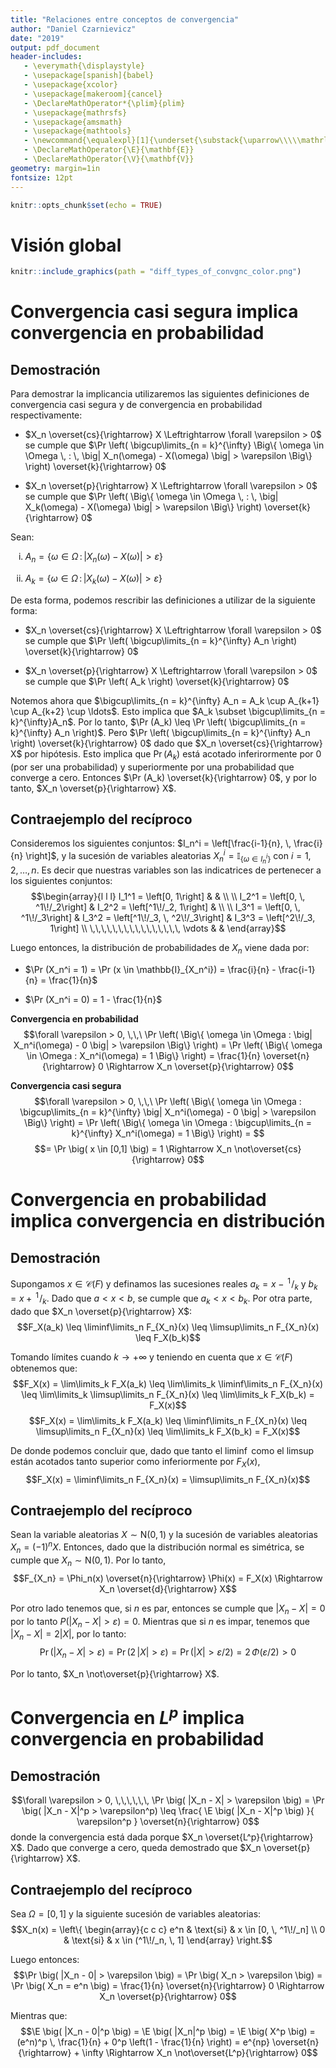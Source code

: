 ```yaml
---
title: "Relaciones entre conceptos de convergencia"
author: "Daniel Czarnievicz"
date: "2019"
output: pdf_document
header-includes:
   - \everymath{\displaystyle}
   - \usepackage[spanish]{babel}
   - \usepackage{xcolor}
   - \usepackage[makeroom]{cancel}
   - \DeclareMathOperator*{\plim}{plim}
   - \usepackage{mathrsfs}
   - \usepackage{amsmath}
   - \usepackage{mathtools}
   - \newcommand{\equalexpl}[1]{\underset{\substack{\uparrow\\\\\mathrlap{\text{\hspace{-2em}#1}}}}{\approx}}
   - \DeclareMathOperator{\E}{\mathbf{E}}
   - \DeclareMathOperator{\V}{\mathbf{V}}
geometry: margin=1in
fontsize: 12pt
---
```


```r
knitr::opts_chunk$set(echo = TRUE)
```

# Visión global

```r
knitr::include_graphics(path = "diff_types_of_convgnc_color.png")
```


# Convergencia casi segura implica convergencia en probabilidad

## Demostración

Para demostrar la implicancia utilizaremos las siguientes definiciones de convergencia casi segura y de convergencia en probabilidad respectivamente:

- $X_n \overset{cs}{\rightarrow} X \Leftrightarrow \forall \varepsilon > 0$ se cumple que $\Pr \left( \bigcup\limits_{n = k}^{\infty} \Big\{ \omega \in \Omega \, : \, \big| X_n(\omega) - X(\omega) \big| > \varepsilon \Big\} \right) \overset{k}{\rightarrow} 0$

- $X_n \overset{p}{\rightarrow} X \Leftrightarrow \forall \varepsilon > 0$ se cumple que $\Pr \left( \Big\{ \omega \in \Omega \, : \, \big| X_k(\omega) - X(\omega) \big| > \varepsilon \Big\} \right) \overset{k}{\rightarrow} 0$

Sean: 

i. $A_n = \Big\{ \omega \in \Omega \, : \, \big| X_n(\omega) - X(\omega) \big| > \varepsilon \Big\}$

ii. $A_k = \Big\{ \omega \in \Omega \, : \, \big| X_k(\omega) - X(\omega) \big| > \varepsilon \Big\}$

De esta forma, podemos rescribir las definiciones a utilizar de la siguiente forma:

- $X_n \overset{cs}{\rightarrow} X \Leftrightarrow \forall \varepsilon > 0$ se cumple que $\Pr \left( \bigcup\limits_{n = k}^{\infty} A_n \right) \overset{k}{\rightarrow} 0$

- $X_n \overset{p}{\rightarrow} X \Leftrightarrow \forall \varepsilon > 0$ se cumple que $\Pr \left( A_k \right) \overset{k}{\rightarrow} 0$

Notemos ahora que $\bigcup\limits_{n = k}^{\infty} A_n = A_k \cup A_{k+1} \cup A_{k+2} \cup \ldots$. Esto implica que $A_k \subset \bigcup\limits_{n = k}^{\infty}A_n$. Por lo tanto, $\Pr (A_k) \leq \Pr \left( \bigcup\limits_{n = k}^{\infty} A_n \right)$. Pero $\Pr \left( \bigcup\limits_{n = k}^{\infty} A_n \right) \overset{k}{\rightarrow} 0$ dado que $X_n \overset{cs}{\rightarrow} X$ por hipótesis. Esto implica que $\Pr (A_k)$ está acotado inferirormente por $0$ (por ser una probabilidad) y superiormente por una probabilidad que converge a cero. Entonces $\Pr (A_k) \overset{k}{\rightarrow} 0$, y por lo tanto, $X_n \overset{p}{\rightarrow} X$.

## Contraejemplo del recíproco

Consideremos los siguientes conjuntos: $I_n^i = \left[\frac{i-1}{n}, \, \frac{i}{n} \right]$, y la sucesión de variables aleatorias $X_n^i = \mathbb{I}_{ \{ \omega \in I_n^i \}}$ con $i = 1, 2, \ldots, n$. Es decir que nuestras variables son las indicatrices de pertenecer a los siguientes conjuntos:
$$\begin{array}{l l l}
I_1^1 = \left[0, 1\right] & & \\ \\
I_2^1 = \left[0, \, ^1\!/_2\right] & I_2^2 = \left[^1\!/_2, 1\right] & \\ \\
I_3^1 = \left[0, \, ^1\!/_3\right] & I_3^2 = \left[^1\!/_3, \, ^2\!/_3\right] & I_3^3 = \left[^2\!/_3, 1\right] \\
\,\,\,\,\,\,\,\,\,\,\,\,\,\,\,\, \vdots & & 
\end{array}$$

Luego entonces, la distribución de probabilidades de $X_n$ viene dada por:

- $\Pr (X_n^i = 1) = \Pr (x \in \mathbb{I}_{X_n^i}) = \frac{i}{n} - \frac{i-1}{n} = \frac{1}{n}$  

- $\Pr (X_n^i = 0) = 1 - \frac{1}{n}$

\vspace{0.3cm}

**Convergencia en probabilidad**
$$\forall \varepsilon > 0, \,\,\ \Pr \left( \Big\{ \omega \in \Omega : \big| X_n^i(\omega) - 0 \big| > \varepsilon \Big\} \right) = \Pr \left( \Big\{ \omega \in \Omega : X_n^i(\omega) = 1 \Big\} \right) = \frac{1}{n} \overset{n}{\rightarrow} 0 \Rightarrow X_n \overset{p}{\rightarrow} 0$$

\vspace{0.3cm}

**Convergencia casi segura**
$$\forall \varepsilon > 0, \,\,\ \Pr \left( \Big\{ \omega \in \Omega : \bigcup\limits_{n = k}^{\infty} \big| X_n^i(\omega) - 0 \big| > \varepsilon \Big\} \right) = \Pr \left( \Big\{ \omega \in \Omega : \bigcup\limits_{n = k}^{\infty} X_n^i(\omega) = 1 \Big\} \right) = $$
$$= \Pr \big( x \in [0,1] \big) = 1 \Rightarrow X_n \not\overset{cs}{\rightarrow} 0$$

\newpage

# Convergencia en probabilidad implica convergencia en distribución

## Demostración

Supongamos $x \in \mathscr{C}(F)$ y definamos las sucesiones reales $a_k = x - \,^1\!/_k$ y $b_k = x + \,^1\!/_k$. Dado que $a < x < b$, se cumple que $a_k < x < b_k$. Por otra parte, dado que $X_n \overset{p}{\rightarrow} X$:
$$F_X(a_k) \leq \liminf\limits_n F_{X_n}(x) \leq \limsup\limits_n F_{X_n}(x) \leq F_X(b_k)$$

Tomando límites cuando $k \rightarrow +\infty$ y teniendo en cuenta que $x \in \mathscr{C}(F)$ obtenemos que:
$$F_X(x) = \lim\limits_k F_X(a_k) \leq \lim\limits_k \liminf\limits_n F_{X_n}(x) \leq \lim\limits_k \limsup\limits_n F_{X_n}(x) \leq \lim\limits_k F_X(b_k) = F_X(x)$$
$$F_X(x) = \lim\limits_k F_X(a_k) \leq \liminf\limits_n F_{X_n}(x) \leq \limsup\limits_n F_{X_n}(x) \leq \lim\limits_k F_X(b_k) = F_X(x)$$

De donde podemos concluir que, dado que tanto el $\liminf$ como el $\limsup$ están acotados tanto superior como inferiormente por $F_X(x)$,
$$F_X(x) = \liminf\limits_n F_{X_n}(x) = \limsup\limits_n F_{X_n}(x)$$

## Contraejemplo del recíproco

Sean la variable aleatorias $X \sim \text{N}(0,1)$ y la sucesión de variables aleatorias $X_n = (-1)^n X$. Entonces, dado que la distribución normal es simétrica, se cumple que $X_n \sim \text{N}(0,1)$. Por lo tanto, 
$$F_{X_n} = \Phi_n(x) \overset{n}{\rightarrow} \Phi(x) = F_X(x) \Rightarrow X_n \overset{d}{\rightarrow} X$$

Por otro lado tenemos que, si $n$ es par, entonces se cumple que $|X_n - X| = 0$ por lo tanto $P(|X_n - X| > \varepsilon) = 0$. Mientras que si $n$ es impar, tenemos que $|X_n - X| = 2|X|$, por lo tanto:
$$\Pr (|X_n - X| > \varepsilon) = \Pr ( 2 \, |X| > \varepsilon ) = \Pr ( |X| > \varepsilon / 2 ) = 2 \, \Phi (\varepsilon / 2) > 0$$

Por lo tanto, $X_n \not\overset{p}{\rightarrow} X$.

\newpage

# Convergencia en $L^p$ implica convergencia en probabilidad

## Demostración

$$\forall \varepsilon > 0, \,\,\,\,\,\, \Pr \big( |X_n - X| > \varepsilon \big) = \Pr \big( |X_n - X|^p > \varepsilon^p) \leq \frac{ \E \big( |X_n - X|^p \big) }{ \varepsilon^p } \overset{n}{\rightarrow} 0$$
donde la convergencia está dada porque $X_n \overset{L^p}{\rightarrow} X$. Dado que converge a cero, queda demostrado que $X_n \overset{p}{\rightarrow} X$.

## Contraejemplo del recíproco

Sea $\Omega = [0, \, 1]$ y la siguiente sucesión de variables aleatorias:
$$X_n(x) = \left\{ \begin{array}{c c c}
e^n & \text{si} & x \in [0, \, ^1\!/_n] \\
0   & \text{si} & x \in (^1\!/_n, \, 1]
\end{array} \right.$$

Luego entonces:
$$\Pr \big( |X_n - 0| > \varepsilon \big) = \Pr \big( X_n > \varepsilon \big) = \Pr \big( X_n = e^n \big) = \frac{1}{n} \overset{n}{\rightarrow} 0 \Rightarrow X_n \overset{p}{\rightarrow} 0$$

Mientras que:
$$\E \big( |X_n - 0|^p \big) = \E \big( |X_n|^p \big) = \E \big( X^p \big) = (e^n)^p \, \frac{1}{n} + 0^p \left(1 - \frac{1}{n} \right) = e^{np} \overset{n}{\rightarrow} + \infty \Rightarrow X_n \not\overset{L^p}{\rightarrow} 0$$

